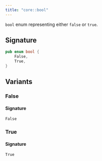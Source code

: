 ```yaml
---
title: "core::bool"
---
```


`bool` enum representing either `false` or `true`.



## Signature

```rust
pub enum bool {
    False,
    True,
}
```



## Variants

### False


#### Signature

```rust
False
```


### True


#### Signature

```rust
True
```


